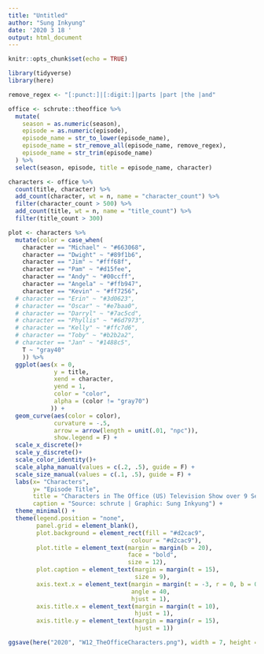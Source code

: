 ```yaml
---
title: "Untitled"
author: "Sung Inkyung"
date: '2020 3 18 '
output: html_document
---
```


```r
knitr::opts_chunk$set(echo = TRUE)
```

```r
library(tidyverse)
library(here)
```

```r
remove_regex <- "[:punct:]|[:digit:]|parts |part |the |and"

office <- schrute::theoffice %>%
  mutate(
    season = as.numeric(season),
    episode = as.numeric(episode),
    episode_name = str_to_lower(episode_name),
    episode_name = str_remove_all(episode_name, remove_regex),
    episode_name = str_trim(episode_name)
  ) %>%
  select(season, episode, title = episode_name, character) 

characters <- office %>% 
  count(title, character) %>% 
  add_count(character, wt = n, name = "character_count") %>% 
  filter(character_count > 500) %>% 
  add_count(title, wt = n, name = "title_count") %>% 
  filter(title_count > 300) 

```
    
   
```r
plot <- characters %>% 
  mutate(color = case_when(
    character == "Michael" ~ "#663068",
    character == "Dwight" ~ "#89f1b6",
    character == "Jim" ~ "#fff68f",
    character == "Pam" ~ "#d15fee",
    character == "Andy" ~ "#00ccff",
    character == "Angela" ~ "#ffb947",
    character == "Kevin" ~ "#ff7256",
  # character == "Erin" ~ "#3d0623",
  # character == "Oscar" ~ "#e7baa0",
  # character == "Darryl" ~ "#7ac5cd",
  # character == "Phyllis" ~ "#6d7973",
  # character == "Kelly" ~ "#ffc7d6",
  # character == "Toby" ~ "#b2b2a2",
  # character == "Jan" ~ "#1488c5",
    T ~ "gray40"
    )) %>% 
  ggplot(aes(x = 0,
             y = title,
             xend = character,
             yend = 1,
             color = "color",
             alpha = (color != "gray70")
            )) +
  geom_curve(aes(color = color),
             curvature = -.5,
             arrow = arrow(length = unit(.01, "npc")),
             show.legend = F) +
  scale_x_discrete()+
  scale_y_discrete()+
  scale_color_identity()+
  scale_alpha_manual(values = c(.2, .5), guide = F) +
  scale_size_manual(values = c(.1, .5), guide = F) +
  labs(x= "Characters",
       y= "Episode Title",
       title = "Characters in The Office (US) Television Show over 9 Seasons",
       caption = "Source: schrute | Graphic: Sung Inkyung") +
  theme_minimal() +
  theme(legend.position = "none",
        panel.grid = element_blank(),
        plot.background = element_rect(fill = "#d2cac9", 
                                   colour = "#d2cac9"),
        plot.title = element_text(margin = margin(b = 20),
                                  face = "bold",
                                  size = 12),
        plot.caption = element_text(margin = margin(t = 15),
                                    size = 9),
        axis.text.x = element_text(margin = margin(t = -3, r = 0, b = 0, l = 0),
                                   angle = 40,
                                   hjust = 1),
        axis.title.x = element_text(margin = margin(t = 10),
                                    hjust = 1),
        axis.title.y = element_text(margin = margin(r = 15),
                                    hjust = 1))

ggsave(here("2020", "W12_TheOfficeCharacters.png"), width = 7, height = 6.5)
```
